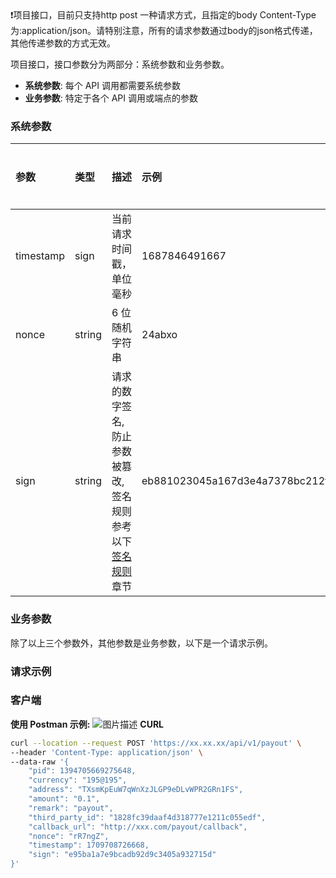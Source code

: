 <div style={{
  border: '2px solid #e6e6e6', // 边框：1像素、实线、浅灰色
  padding: '16px',            // 内边距：内容与边框的距离
  borderRadius: '20px',        // 可选：圆角（若要平角设为 0）
  backgroundColor: '#f9f9f9',
  fontSize: '14px',
  lineHeight: '1.6',
  color: "back",
}}>
❗项目接口，目前只支持http post 一种请求方式，且指定的body Content-Type为:application/json。请特别注意，所有的请求参数通过body的json格式传递，其他传递参数的方式无效。
</div>

项目接口，接口参数分为两部分：系统参数和业务参数。

- **系统参数**: 每个 API 调用都需要系统参数
- **业务参数**: 特定于各个 API 调用或端点的参数

### 系统参数
| 参数 | 类型 | 描述 | 示例 | 是否必须 |
| :----- | :------ | :----- |:----- | :------ |
| timestamp   | sign     | 当前请求时间戳，单位毫秒   |1687846491667   | 是     |
| nonce   | string     | 6 位随机字符串   |24abxo   | 是     |
| sign   | string     | 请求的数字签名, 防止参数被篡改, 签名规则参考以下[签名规则](/docs/API参考/签名规则)章节 |eb881023045a167d3e4a7378bc212f53   | 是     |
### 业务参数
除了以上三个参数外，其他参数是业务参数，以下是一个请求示例。

### 请求示例
### 客户端
**使用 Postman 示例:**
![图片描述](/docs/image/requestDemo.png)
**CURL**
  ```bash
  curl --location --request POST 'https://xx.xx.xx/api/v1/payout' \
  --header 'Content-Type: application/json' \
  --data-raw '{
      "pid": 1394705669275648,
      "currency": "195@195",
      "address": "TXsmKpEuW7qWnXzJLGP9eDLvWPR2GRn1FS",
      "amount": "0.1",
      "remark": "payout",
      "third_party_id": "1828fc39daaf4d318777e1211c055edf",
      "callback_url": "http://xxx.com/payout/callback",
      "nonce": "rR7ngZ",
      "timestamp": 1709708726668,
      "sign": "e95ba1a7e9bcadb92d9c3405a932715d"
  }'
  ```